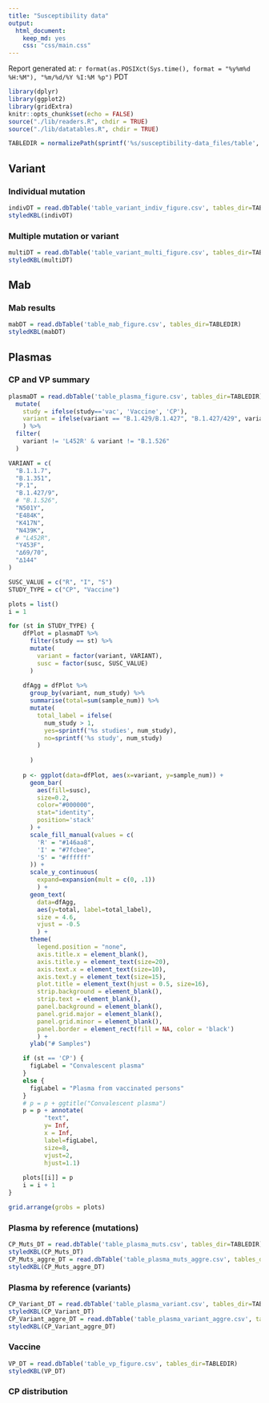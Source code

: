 ```yaml
---
title: "Susceptibility data"
output:
  html_document:
    keep_md: yes
    css: "css/main.css"
---
```


Report generated at: `r format(as.POSIXct(Sys.time(), format = "%y%m%d %H:%M"), "%m/%d/%Y %I:%M %p")` PDT

```r
library(dplyr)
library(ggplot2)
library(gridExtra)
knitr::opts_chunk$set(echo = FALSE)
source("./lib/readers.R", chdir = TRUE)
source("./lib/datatables.R", chdir = TRUE)

TABLEDIR = normalizePath(sprintf('%s/susceptibility-data_files/table', .getpwd()))

```

## Variant {.tabset}

### Individual mutation
```r
indivDT = read.dbTable('table_variant_indiv_figure.csv', tables_dir=TABLEDIR)
styledKBL(indivDT)
```

### Multiple mutation or variant
```r
multiDT = read.dbTable('table_variant_multi_figure.csv', tables_dir=TABLEDIR)
styledKBL(multiDT)
```
## Mab {.tabset}

### Mab results
```r
mabDT = read.dbTable('table_mab_figure.csv', tables_dir=TABLEDIR)
styledKBL(mabDT)
```

## Plasmas {.tabset}

### CP and VP summary

```r

plasmaDT = read.dbTable('table_plasma_figure.csv', tables_dir=TABLEDIR) %>%
  mutate(
    study = ifelse(study=='vac', 'Vaccine', 'CP'),
    variant = ifelse(variant == "B.1.429/B.1.427", "B.1.427/429", variant)
    ) %>%
  filter(
    variant != 'L452R' & variant != "B.1.526"
  )

VARIANT = c(
  "B.1.1.7",
  "B.1.351",
  "P.1",
  "B.1.427/9",
  # "B.1.526",
  "N501Y",
  "E484K",
  "K417N",
  "N439K",
  # "L452R",
  "Y453F",
  "∆69/70",
  "∆144"
)

SUSC_VALUE = c("R", "I", "S")
STUDY_TYPE = c("CP", "Vaccine")

plots = list()
i = 1

for (st in STUDY_TYPE) {
    dfPlot = plasmaDT %>%
      filter(study == st) %>%
      mutate(
        variant = factor(variant, VARIANT),
        susc = factor(susc, SUSC_VALUE)
      )
    
    dfAgg = dfPlot %>%
      group_by(variant, num_study) %>%
      summarise(total=sum(sample_num)) %>%
      mutate(
        total_label = ifelse(
          num_study > 1,
          yes=sprintf('%s studies', num_study),
          no=sprintf('%s study', num_study)
        )
        
      )
    
    p <- ggplot(data=dfPlot, aes(x=variant, y=sample_num)) + 
      geom_bar(
        aes(fill=susc),
        size=0.2,
        color="#000000",
        stat="identity",
        position='stack'
      ) + 
      scale_fill_manual(values = c(
        'R' = "#146aa8",
        'I' = "#7fcbee",
        'S' = "#ffffff"
      )) +
      scale_y_continuous(
        expand=expansion(mult = c(0, .1))
        ) + 
      geom_text(
        data=dfAgg,
        aes(y=total, label=total_label),
        size = 4.6,
        vjust = -0.5
        ) +
      theme(
        legend.position = "none",
        axis.title.x = element_blank(),
        axis.title.y = element_text(size=20),
        axis.text.x = element_text(size=10),
        axis.text.y = element_text(size=15),
        plot.title = element_text(hjust = 0.5, size=16),
        strip.background = element_blank(),
        strip.text = element_blank(),
        panel.background = element_blank(),
        panel.grid.major = element_blank(),
        panel.grid.minor = element_blank(),
        panel.border = element_rect(fill = NA, color = 'black')
        ) +
      ylab("# Samples")

    if (st == 'CP') {
      figLabel = "Convalescent plasma"
    }
    else {
      figLabel = "Plasma from vaccinated persons"
    }
    # p = p + ggtitle("Convalescent plasma")
    p = p + annotate(
          "text",
          y= Inf, 
          x = Inf,
          label=figLabel,
          size=8,
          vjust=2,
          hjust=1.1)
    
    plots[[i]] = p
    i = i + 1
}

grid.arrange(grobs = plots)
```

### Plasma by reference (mutations)
```r
CP_Muts_DT = read.dbTable('table_plasma_muts.csv', tables_dir=TABLEDIR)
styledKBL(CP_Muts_DT)
CP_Muts_aggre_DT = read.dbTable('table_plasma_muts_aggre.csv', tables_dir=TABLEDIR)
styledKBL(CP_Muts_aggre_DT)
```

### Plasma by reference (variants)
```r
CP_Variant_DT = read.dbTable('table_plasma_variant.csv', tables_dir=TABLEDIR)
styledKBL(CP_Variant_DT)
CP_Variant_aggre_DT = read.dbTable('table_plasma_variant_aggre.csv', tables_dir=TABLEDIR)
styledKBL(CP_Variant_aggre_DT)
```

### Vaccine
```r
VP_DT = read.dbTable('table_vp_figure.csv', tables_dir=TABLEDIR)
styledKBL(VP_DT)
```


### CP distribution
```
```